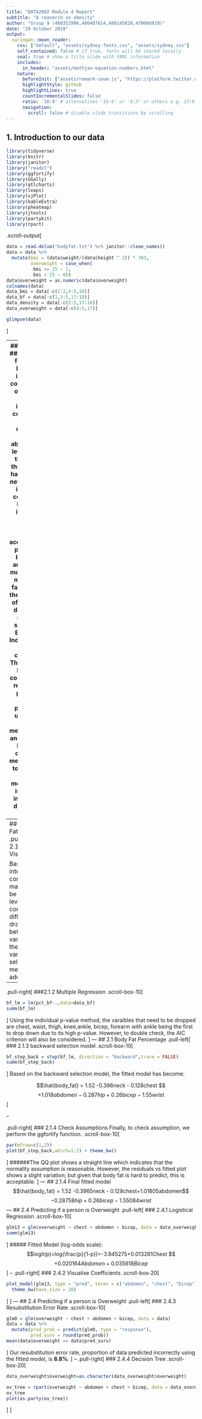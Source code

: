 ```yaml
---
title: "DATA2002 Module 4 Report"
subtitle: "A reaserch on obesity"
author: "Group 9 (460352996,480407614,480145820,470066919)"
date: "29 October 2019"
output:
  xaringan::moon_reader:
    css: ["default", "assets/sydney-fonts.css", "assets/sydney.css"]
    self_contained: false # if true, fonts will be stored locally
    seal: true # show a title slide with YAML information
    includes:
      in_header: "assets/mathjax-equation-numbers.html"
    nature:
      beforeInit: ["assets/remark-zoom.js", "https://platform.twitter.com/widgets.js"]
      highlightStyle: github
      highlightLines: true
      countIncrementalSlides: false
      ratio: '16:9' # alternatives '16:9' or '4:3' or others e.g. 13:9
      navigation:
        scroll: false # disable slide transitions by scrolling
---
```

## 1. Introduction to our data
```r
library(tidyverse)
library(knitr)
library(janitor)
library("readxl")
library(ggfortify)
library(GGally)
library(qtlcharts)
library(leaps)
library(sjPlot)
library(kableExtra)
library(pheatmap)
library(jtools)
library(partykit)
library(rpart)
```
.scroll-output[
```r
data = read.delim("bodyfat.txt") %>% janitor::clean_names()
data = data %>%
  mutate(bmi = (data$weight/(data$height ^ 2)) * 703,
         overweight = case_when(
          bmi >= 25 ~ 1,
          bmi < 25 ~ 0))
data$overweight = as.numeric(data$overweight)
colnames(data)
data_bmi = data[-c(1:2,4:5,18)]
data_bf = data[-c(1,3:5,17:18)]
data_density = data[-c(2:5,17:18)]
data_overweight = data[-c(4:5,17)]

glimpse(data)
```
]

---
## 2. Analysis
### Prediction for Obesity
Due to the increasing consumptions of fast food and the increasing convenience of food deliveries, concerns about obesity level is rising throughput the world and has reached a new high. This increasing concern has lead to an increasing need to measure obesity accurately and percentage body fat is arguably the most accurate measure by far. However, the calculation of body fat is difficult and many has switched to Body Mass Index (BMI) for simpler calculation. This section is looking at comparing the results from predicting body fat percentage using other body measurements and  predicting BMI using other body measurements to determine wh body measurement is the most important in determining obesity.
---
## 2.1 Body Fat Percentage
.pull-left[
### 2.1.1 Data Visualisation
```r
qtlcharts::iplotCorr(data_bf)
```

Based on the interactive correlation matrix, it can be seen the level of correlation differs quite drastically between the variables and the backward variable selection method is adopted.
]
--
.pull-right[
###2.1.2 Multiple Regression
.scroll-box-10[
```r
bf_lm = lm(pct_bf~.,data=data_bf)
summ(bf_lm)
```
]
Using the individual p-value method, the varaibles that need to be dropped are chest, waist, thigh, knee,ankle, bicep, forearm with ankle being the first to drop down due to its high p-value. However, to double check, the AIC criterion will also be considered.
]
---
## 2.1 Body Fat Percentage
.pull-left[
### 2.1.3 backward selection model
.scroll-box-10[
```r
bf_step_back = step(bf_lm, direction = "backward",trace = FALSE)
summ(bf_step_back)
```
]
Based on the backward selection model, the fitted model has become:

$$\hat{body_fat} = 1.52 -0.396neck - 0.128chest $$ $$+1.018abdomen-0.287hip + 0.26bicep -1.55wrist$$
]

--

.pull-right[
### 2.1.4 Check Assumptions
Finally, to check assumption, we perform the ggfortify function.
.scroll-box-10[
```r
par(mfrow=c(1,2))
plot(bf_step_back,which=1:2) + theme_bw()
```
]
######The QQ plot shows a straight line which indicates that the normality assumption is reasonable. However, the residuals vs fitted plot shows a slight variation; but given that body fat is hard to predict, this is acceptable.
]
---
## 2.1.4 Final fitted model
$$\hat{body_fat} = 1.52 -0.3965neck - 0.128chest+1.01805abdomen$$ $$-0.28758hip + 0.26bicep -1.55084wrist$$
---
## 2.4 Predicting if a person is Overweight
.pull-left[
### 2.4.1 Logistical Regression
.scroll-box-10[
```r
glm13 = glm(overweight ~ chest + abdomen + bicep, data = data_overweight)
summ(glm13)
```
]
##### Fitted Model (log-odds scale):
$$logit(p)=log(\frac{p}{1-p})=-3.845275+0.013281Chest $$
$$+0.020164Abdomen+0.035618Bicep$$
]
--
.pull-right[
### 2.4.2 Visualise Coefficients
.scroll-box-20[
```r
plot_model(glm13, type = "pred", terms = c("abdomen", "chest", "bicep"), show.data = TRUE) +
  theme_bw(base_size = 20)
```
]
]
---
## 2.4 Predicting if a person is Overweight
.pull-left[
### 2.4.3 Resubstitution Error Rate
.scroll-box-10[
```r
glm0 = glm(overweight ~ chest + abdomen + bicep, data = data)
data = data %>%
  mutate(pred_prob = predict(glm0, type = "response"),
         pred_surv = round(pred_prob))
mean(data$overweight == data$pred_surv)
```
]
Our resubstitution error rate, proportion of data predicted incorrectly using the fitted model, is **8.8%**.
]
--
.pull-right[
### 2.4.4 Decision Tree
.scroll-box-20[
```r
data_overweight$overweight=as.character(data_overweight$overweight)

ov_tree = rpart(overweight ~ abdomen + chest + bicep, data = data_overweight, method = "class",control = rpart.control(cp = 0.008))
ov_tree
plot(as.party(ov_tree))
```
]
]
